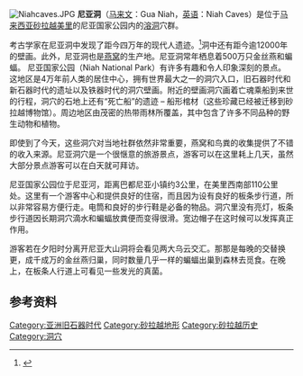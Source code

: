 {{coord|3|48|50|N|113|46|53|E|display=title}}
[[File:Niahcaves.JPG|thumb]]
'''尼亚洞'''（[[马来文|马来文]]：Gua Niah，[[英语|英语]]：Niah Caves）是位于[[马来西亚|马来西亚]][[砂拉越|砂拉越]][[美里|美里]]的尼亚国家公园内的[[溶洞|溶洞]]穴群。

考古学家在尼亚洞中发现了距今四万年的现代人遗迹。<ref>{{Cite web |url=http://www.abc.net.au/science/slab/niahcave/history.htm |title=History of the Great Cave of Niah |accessdate=2011-01-24 |archive-date=2014-11-22 |archive-url=https://web.archive.org/web/20141122214440/http://www.abc.net.au/science/slab/niahcave/history.htm |dead-url=no }}</ref>洞中还有距今逾12000年的壁画。此外，尼亚洞也是[[燕窝|燕窝]]的生产地。尼亚洞常年栖息着500万只金丝燕和蝙蝠。
尼亚国家公园（Niah National Park）有许多有趣和令人印象深刻的景点。这地区是4万年前人类的居住中心，拥有世界最大之一的洞穴入口，旧石器时代和新石器时代的遗址以及铁器时代的洞穴壁画。附近的壁画洞穴画着亡魂乘船到来世的行程，洞穴的石地上还有“死亡船”的遗迹 – 船形棺材（这些珍藏已经被迁移到砂拉越博物馆）。周边地区由茂密的热带雨林所覆盖，其中包含了许多不同品种的野生动物和植物。

即使到了今天，这些洞穴对当地社群依然非常重要，燕窝和鸟粪的收集提供了不错的收入来源。尼亚洞穴是一个很惬意的旅游景点，游客可以在这里耗上几天，虽然大部分景点游客可以在白天就可拜访。

尼亚国家公园位于尼亚河，距离巴都尼亚小镇约3公里，在美里西南部110公里处。这里有一个游客中心和提供良好的住宿，而且因为设有良好的板条步行道，所以非常容易方便行走。电筒和良好的步行鞋是必备的物品。洞穴里没有亮灯，板条步行道因长期洞穴滴水和蝙蝠放粪便而变得很滑。宽边帽子在这时候可以发挥真正作用。

游客若在夕阳时分离开尼亚大山洞将会看见两大乌云交汇。那那是每晚的交替换更，成千成万的金丝燕归巢，同时数量几乎一样的蝙蝠出巢到森林去觅食。在晚上，在板条人行道上可看见一些发光的真菌。

==参考资料==
{{Portal|马来西亚}}
{{reflist}}
{{马来西亚地理小作品}}
{{马来西亚国家公园}}
[[Category:亚洲旧石器时代|Category:亚洲旧石器时代]]
[[Category:砂拉越地形|Category:砂拉越地形]]
[[Category:砂拉越历史|Category:砂拉越历史]]
[[Category:洞穴|Category:洞穴]]